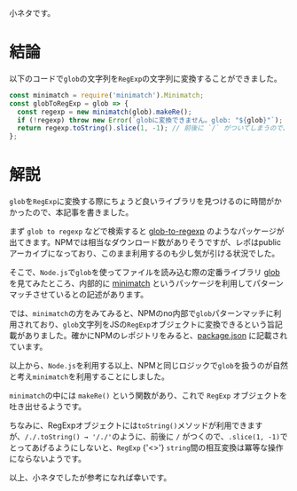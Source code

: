 小ネタです。

# 結論

以下のコードで`glob`の文字列を`RegExp`の文字列に変換することができました。

```typescript
const minimatch = require('minimatch').Minimatch;
const globToRegExp = glob => {
  const regexp = new minimatch(glob).makeRe();
  if (!regexp) throw new Error(`globに変換できません。glob: "${glob}"`);
  return regexp.toString().slice(1, -1); // 前後に `/` がついてしまうので、sliceする
};
```

# 解説

`glob`を`RegExp`に変換する際にちょうど良いライブラリを見つけるのに時間がかかったので、本記事を書きました。

まず `glob to regexp` などで検索すると [glob-to-regexp](https://github.com/fitzgen/glob-to-regexp) のようなパッケージが出てきます。NPMでは相当なダウンロード数がありそうですが、レポはpublicアーカイブになっており、このまま利用するのも少し気が引ける状況でした。

そこで、`Node.js`で`glob`を使ってファイルを読み込む際の定番ライブラリ [glob](https://github.com/isaacs/node-glob) を見てみたところ、内部的に [minimatch](https://github.com/isaacs/minimatch) というパッケージを利用してパターンマッチさせているとの記述があります。

では、`minimatch`の方をみてみると、NPMのno内部で`glob`パターンマッチに利用されており、`glob`文字列をJSの`RegExp`オブジェクトに変換できるという旨記載がありました。確かにNPMのレポジトリをみると、[package.json](https://github.com/npm/cli/blob/dc8e6bdd1d9e3416846c4f0624705cb42a7fb067/package.json#L90) に記載されています。

以上から、`Node.js`を利用する以上、NPMと同じロジックで`glob`を扱うのが自然と考え`minimatch`を利用することにしました。

`minimatch`の中には `makeRe()` という関数があり、これで `RegExp` オブジェクトを吐き出せるようです。

ちなみに、RegExpオブジェクトには`toString()`メソッドが利用できますが、`/./.toString() → '/./'`のように、前後に `/` がつくので、`.slice(1, -1)`でとってあげるようにしないと、`RegExp` {'<>'} `string`間の相互変換は冪等な操作にならないようです。

以上、小ネタでしたが参考になれば幸いです。
